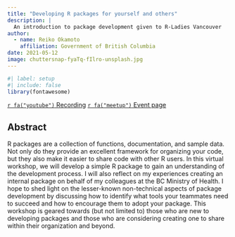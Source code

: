 ```yaml
---
title: "Developing R packages for yourself and others"
description: |
  An introduction to package development given to R-Ladies Vancouver
author:
  - name: Reiko Okamoto
    affiliation: Government of British Columbia
date: 2021-05-12
image: chuttersnap-fyaTq-fIlro-unsplash.jpg
---
```


```r
#| label: setup
#| include: false
library(fontawesome)
```

::: container
<a class="btn btn-outline-primary" href="https://youtu.be/5lCIlV_7qR4">`r fa("youtube")` Recording</a> <a class="btn btn-outline-primary" href="https://www.meetup.com/rladies-vancouver/events/277941047/">`r fa("meetup")` Event page</a>
:::

## Abstract

R packages are a collection of functions, documentation, and sample data. Not only do they provide an excellent framework for organizing your code, but they also make it easier to share code with other R users. In this virtual workshop, we will develop a simple R package to gain an understanding of the development process. I will also reflect on my experiences creating an internal package on behalf of my colleagues at the BC Ministry of Health. I hope to shed light on the lesser-known non-technical aspects of package development by discussing how to identify what tools your teammates need to succeed and how to encourage them to adopt your package. This workshop is geared towards (but not limited to) those who are new to developing packages and those who are considering creating one to share within their organization and beyond.
